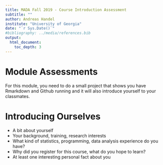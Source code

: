---
title: MADA Fall 2019 - Course Introduction Assessment 
subtitle: ""
author: Andreas Handel
institute: "University of Georgia"
date: "`r Sys.Date()`"
#bibliography: ../media/references.bib
output: 
  html_document:
    toc_depth: 3
---

# Module Assessments

For this module, you need to do a small project that shows you have Rmarkdown and Github running and it will also introduce yourself to your classmates.



# Introducing Ourselves
* A bit about yourself
* Your background, training, research interests
* What kind of statistics, programming, data analysis experience do you have?
* Why did you register for this course, what do you hope to learn?
* At least one interesting personal fact about you


